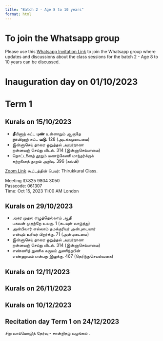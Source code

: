 ```yaml
---
title: "Batch 2 - Age 8 to 10 years"
format: html
---
```


# To join the Whatsapp group

Please use this [Whatsapp Invitation Link](https://chat.whatsapp.com/HgbbnS03LuV8xZCb8pX0T0) to join the Whatsapp group where updates and discussions about the class sessions for the batch 2 - Age 8 to 10 years can be discussed.

# Inauguration day on 01/10/2023

# Term 1  

## Kurals on 15/10/2023

- **தீ**யினாற் சுட்ட **புண்** உள்ளாறும் ஆறாதே  
**நா**வினாற் சுட்ட **வடு**. 128 (அடக்கமுடைமை)  
- இன்னாசெய் தாரை ஒறுத்தல் அவர்நாண  
நன்னயஞ் செய்து விடல். ⁠314 (இன்னாசெய்யாமை)  
- தொட்டனைத் தூறும் மணற்கேணி மாந்தர்க்குக்  
கற்றனைத் தூறும் அறிவு. ⁠396 (கல்வி)  

[Zoom Link](https://us06web.zoom.us/j/82598043050?pwd=iv8es9aBJgNGVZzwgvtEabUkHilEh5.1) கூட்டத்தின் பெயர்: Thirukkural Class.  

Meeting ID:825 9804 3050  
Passcode: 061307  
Time: Oct 15, 2023 11:00 AM London  

## Kurals on 29/10/2023

- அகர முதல எழுத்தெல்லாம் ஆதி  
பகவன் முதற்றே உலகு. ⁠1 (கடவுள் வாழ்த்து)  
- அன்பிலார் எல்லாம் தமக்குரியர் அன்புடையார்  
என்பும் உரியர் பிறர்க்கு. ⁠71 (அன்புடைமை)  
- இன்னாசெய் தாரை ஒறுத்தல் அவர்நாண  
நன்னயஞ் செய்து விடல். ⁠314 (இன்னாசெய்யாமை)  
- எண்ணித் துணிக கருமம் துணிந்தபின்  
எண்ணுவம் என்பது இழுக்கு. ⁠467 (தெரிந்துசெயல்வகை)  

## Kurals on 12/11/2023

## Kurals on 26/11/2023

## Kurals on 10/12/2023

## Recitation day Term 1 on 24/12/2023

சிறு வாய்மொழித் தேர்வு - சான்றிதழ் வழங்கல் .
